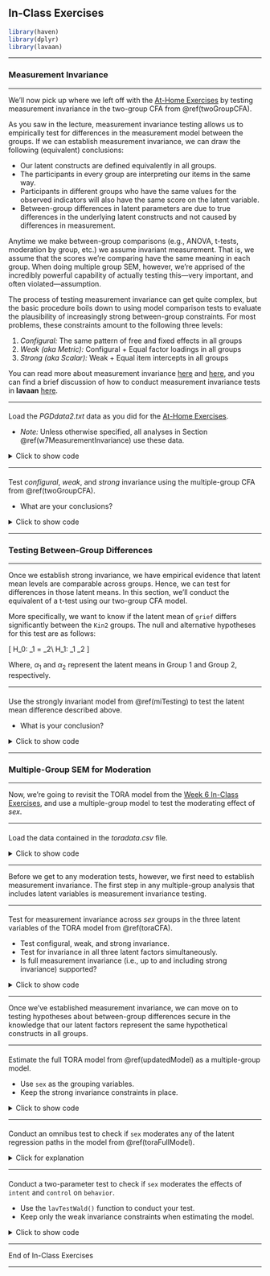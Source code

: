 ## In-Class Exercises

```r
library(haven)
library(dplyr)
library(lavaan)
```

---

### Measurement Invariance {#w7MeasurementInvariance}

---

We'll now pick up where we left off with the [At-Home Exercises](at-home-exercises-6.html)
by testing measurement invariance in the two-group CFA from \@ref(twoGroupCFA).

As you saw in the lecture, measurement invariance testing allows us to 
empirically test for differences in the measurement model between the groups. If 
we can establish measurement invariance, we can draw the following (equivalent) 
conclusions: 

- Our latent constructs are defined equivalently in all groups.
- The participants in every group are interpreting our items in the same way. 
- Participants in different groups who have the same values for the observed 
indicators will also have the same score on the latent variable.
- Between-group differences in latent parameters are due to true differences in
the underlying latent constructs and not caused by differences in measurement.

Anytime we make between-group comparisons (e.g., ANOVA, t-tests, moderation by 
group, etc.) we assume invariant measurement. That is, we assume that the scores
we're comparing have the same meaning in each group. When doing multiple group 
SEM, however, we're apprised of the incredibly powerful capability of actually 
testing this---very important, and often violated---assumption.

The process of testing measurement invariance can get quite complex, but the 
basic procedure boils down to using model comparison tests to evaluate the 
plausibility of increasingly strong between-group constraints. For most problems,
these constraints amount to the following three levels:

1. *Configural:* The same pattern of free and fixed effects in all groups
1. *Weak (aka Metric):* Configural + Equal factor loadings in all groups
1. *Strong (aka Scalar):* Weak + Equal item intercepts in all groups

You can read more about measurement invariance [here][van_de_schoot_et_al] and
[here][putnick_bornstein], and you can find a brief discussion of how to 
conduct measurement invariance tests in **lavaan** [here][mi_tutorial].

---

####

Load the *PGDdata2.txt* data as you did for the [At-Home Exercises](at-home-exercises-6.html).

- *Note:* Unless otherwise specified, all analyses in Section
  \@ref(w7MeasurementInvariance) use these data.

<details>
  <summary>Click to show code</summary>

```r
library(dplyr)

## Load the data:
pgd <- read.table("PGDdata2.txt",
                  na.strings = "-999",
                  header = TRUE,
                  sep = "\t") %>%
       filter(!is.na(Kin2))

## Check the results:
head(pgd)
summary(pdg)
str(pgd)
```

```r
dataDir <- "../../../../data/"
pgd <- read.table(paste0(dataDir, "PGDdata2.txt"),
                  na.strings = "-999",
                  header = TRUE,
                  sep = "\t") %>%
       filter(!is.na(Kin2))

head(pgd)
summary(pgd)
str(pgd)
```

</details>

---

#### {#miTesting}

Test *configural*, *weak*, and *strong* invariance using the multiple-group CFA
from \@ref(twoGroupCFA).

- What are your conclusions?

<details>
  <summary>Click to show code</summary>

```r
library(lavaan)
library(semTools) # provides the compareFit() function

## Define the syntax for the CFA model:
cfaMod <- 'grief =~ b1pss1 + b2pss2 + b3pss3 + b4pss4 + b5pss5'

## Estimate the configural model:
configOut <- cfa(cfaMod, data = pgd, group = "Kin2")

## Estimate the weak invariance model:
weakOut <- cfa(cfaMod, data = pgd, group = "Kin2", group.equal = "loadings")

## Estimate the strong invariance model:
strongOut <- cfa(cfaMod,
                 data = pgd,
                 group = "Kin2",
                 group.equal = c("loadings", "intercepts")
                 )

summary(configOut)
summary(weakOut)
summary(strongOut)

## Test invariance through model comparison tests:
compareFit(configOut, weakOut, strongOut) %>% summary()
```

```r
fit1 <- fitMeasures(configOut, 
                    c("chisq", "df", "pvalue", "rmsea", "cfi", "tli", "srmr")
                    )

cChi2 <- fit1["chisq"] %>% round(2)
cDf <- fit1["df"]
cP <- fit1["pvalue"] %>% round(3)
rmsea <- fit1["rmsea"] %>% round(3)
cfi <- fit1["cfi"] %>% round(3)
srmr <- fit1["srmr"] %>% round(3)

tmp <- anova(configOut, weakOut, strongOut)
  
wChi2 <- tmp[2, "Chisq diff"] %>% round(2)
wDf   <- tmp[2, "Df diff"]
wP    <- tmp[2, "Pr(>Chisq)"] %>% round(3)

sChi2 <- tmp[3, "Chisq diff"] %>% round(2)
sDf   <- tmp[3, "Df diff"]
sP    <- tmp[3, "Pr(>Chisq)"] %>% round(3)

fit2 <- fitMeasures(strongOut, 
                    c("chisq", "df", "pvalue", "rmsea", "cfi", "tli", "srmr")
                    )

strongChi2 <- fit2["chisq"] %>% round(2)
strongDf <- fit2["df"]
strongP <- fit2["pvalue"] %>% round(3)
strongRmsea <- fit2["rmsea"] %>% round(3)
strongCfi <- fit2["cfi"] %>% round(3)
strongSrmr <- fit2["srmr"] %>% round(3)
```

  <details>
    <summary>Click for explanation</summary>

- Configural invariance holds.
   - The unrestricted, two-group model fits the data very well 
     ($\chi^2[`r cDf`] = `r cChi2`$,
     $p = `r cP`$,
     $\textit{RMSEA} = `r rmsea`$,
     $\textit{CFI} = `r cfi`$,
     $\textit{SRMR} = `r srmr`$).
- Weak invariance holds.
   - The model comparison test shows a non-significant loss of fit between the 
     configural and weak models ($\Delta \chi^2[`r wDf`] = `r wChi2`$, $p = `r wP`$).
- Strong invariance holds.
   - The model comparison test shows a non-significant loss of fit between the 
     weak and strong models ($\Delta \chi^2[`r sDf`] = `r sChi2`$, $p = `r sP`$).
   - The strongly invariant model still fits the data well
     ($\chi^2[`r strongDf`] = `r strongChi2`$,
     $p = `r strongP`$,
     $\textit{RMSEA} = `r strongRmsea`$,
     $\textit{CFI} = `r strongCfi`$,
     $\textit{SRMR} = `r strongSrmr`$).

  </details>
</details>

---

### Testing Between-Group Differences

---

Once we establish strong invariance, we have empirical evidence that latent mean
levels are comparable across groups. Hence, we can test for differences in those
latent means. In this section, we'll conduct the equivalent of a t-test using
our two-group CFA model.

More specifically, we want to know if the latent mean of `grief` differs
significantly between the `Kin2` groups. The null and alternative hypotheses for
this test are as follows:

\[
H_0: \alpha_1 = \alpha_2\\
H_1: \alpha_1 \neq \alpha_2
\]

Where, $\alpha_1$ and $\alpha_2$ represent the latent means in Group 1 and 
Group 2, respectively.

---

####

Use the strongly invariant model from \@ref(miTesting) to test the latent mean 
difference described above.

- What is your conclusion?

<details>
  <summary>Click to show code</summary>

```r
## Estimate the model with the latent means equated:
resOut <- cfa(cfaMod,
              data = pgd,
              group = "Kin2",
              group.equal = c("loadings", "intercepts", "means")
              )

## Check the results:
summary(resOut)

## Test the mean differences via a LRT:
anova(strongOut, resOut)
```

```r
tmp <- anova(strongOut, resOut)
  
chi2 <- tmp[2, "Chisq diff"] %>% round(2)
df   <- tmp[2, "Df diff"]
p    <- tmp[2, "Pr(>Chisq)"] %>% round(3)
```

  <details>
    <summary>Click for explanation</summary>

We can equate the latent means by specifying the `group.equal = "means"`
argument in `cfa()`. Then, we simply compare this constrained model to the
strong invariance model to get our test of mean differences.

In this case, the means of the `grief` factor do not significantly differ between
`Kin2` groups ($\Delta \chi^2[`r df`] = `r chi2`$, $p = `r p`$), assuming we 
adopt an alpha-level of 0.05 or lower for the test.

  </details>
</details>

---

### Multiple-Group SEM for Moderation

---

Now, we're going to revisit the TORA model from the 
[Week 6 In-Class Exercises](in-class-exercises-5.html), and use a multiple-group
model to test the moderating effect of *sex*.

---

####

Load the data contained in the *toradata.csv* file.

<details>
  <summary>Click to show code</summary>
  
```r
condom <- read.csv("toradata.csv", stringsAsFactors = TRUE)
```

```r
dataDir <- "../../../../data/"
condom <- read.csv(paste0(dataDir, "toradata.csv"), stringsAsFactors = TRUE)
```

</details>

---

Before we get to any moderation tests, however, we first need to establish
measurement invariance. The first step in any multiple-group analysis that
includes latent variables is measurement invariance testing.

---

####

Test for measurement invariance across *sex* groups in the three latent variables
of the TORA model from \@ref(toraCFA).

- Test configural, weak, and strong invariance.
- Test for invariance in all three latent factors simultaneously.
- Is full measurement invariance (i.e., up to and including strong invariance)
supported?

<details>
  <summary>Click to show code</summary>

```r
tora_cfa <- '
  attitudes =~ attit_1   + attit_2   + attit_3
  norms     =~ norm_1    + norm_2    + norm_3
  control   =~ control_1 + control_2 + control_3
'

## Estimate the models:
config <- cfa(tora_cfa, data = condom, group = "sex")
weak <- cfa(tora_cfa, data = condom, group = "sex", group.equal = "loadings")
strong <- cfa(tora_cfa, 
              data = condom, 
              group = "sex",
              group.equal = c("loadings", "intercepts")
              )

## Check that everything went well:
summary(config)
summary(weak)
summary(strong)

## Test measurement invariance:
compareFit(config, weak, strong) %>% summary()
```

```r
fit1 <- fitMeasures(config, 
                    c("chisq", "df", "pvalue", "rmsea", "cfi", "tli", "srmr")
                    )

chi2 <- fit1["chisq"] %>% round(2)
df <- fit1["df"]
p <- fit1["pvalue"] %>% round(3)
rmsea <- fit1["rmsea"] %>% round(3)
cfi <- fit1["cfi"] %>% round(3)
srmr <- fit1["srmr"] %>% round(3)

tmp <- anova(config, weak, strong)
  
wChi2 <- tmp[2, "Chisq diff"] %>% round(2)
wDf   <- tmp[2, "Df diff"]
wP    <- tmp[2, "Pr(>Chisq)"] %>% round(3)

sChi2 <- tmp[3, "Chisq diff"] %>% round(2)
sDf   <- tmp[3, "Df diff"]
sP    <- tmp[3, "Pr(>Chisq)"] %>% round(3)

fit2 <- fitMeasures(strong, 
                    c("chisq", "df", "pvalue", "rmsea", "cfi", "tli", "srmr")
                    )

strongChi2 <- fit2["chisq"] %>% round(2)
strongDf <- fit2["df"]
strongP <- fit2["pvalue"] %>% round(3)
strongRmsea <- fit2["rmsea"] %>% round(3)
strongCfi <- fit2["cfi"] %>% round(3)
strongSrmr <- fit2["srmr"] %>% round(3)
```

  <details>
    <summary>Click for explanation</summary>

Yes, we can establish full measurement invariance. 

- Configural invariance holds.
   - The unrestricted, multiple-group model fits the data well 
     ($\chi^2[`r df`] = `r chi2`$,
     $p = `r p`$,
     $\textit{RMSEA} = `r rmsea`$,
     $\textit{CFI} = `r cfi`$,
     $\textit{SRMR} = `r srmr`$).
- Weak invariance holds.
   - The model comparison test shows a non-significant loss of fit between the 
     configural and weak models ($\Delta \chi^2[`r wDf`] = `r wChi2`$, $p = `r wP`$).
- Strong invariance holds.
   - The model comparison test shows a non-significant loss of fit between the 
     weak and strong models ($\Delta \chi^2[`r sDf`] = `r sChi2`$, $p = `r sP`$).
   - The strongly invariant model still fits the data well
     ($\chi^2[`r strongDf`] = `r strongChi2`$,
     $p = `r strongP`$,
     $\textit{RMSEA} = `r strongRmsea`$,
     $\textit{CFI} = `r strongCfi`$,
     $\textit{SRMR} = `r strongSrmr`$).

  </details>
</details>

---

Once we've established measurement invariance, we can move on to testing 
hypotheses about between-group differences secure in the knowledge that our 
latent factors represent the same hypothetical constructs in all groups.

---

#### {#toraFullModel}

Estimate the full TORA model from \@ref(updatedModel) as a multiple-group model.

- Use `sex` as the grouping variables.
- Keep the strong invariance constraints in place.

<details>
  <summary>Click to show code</summary>
  
```r
## Add the structural paths to the model:
tora_sem <- paste(tora_cfa,
                  'intent ~ attitudes + norms
                   behavior ~ intent + control',
                  sep = '\n')

## Estimate the model:
toraOut <- sem(tora_sem, 
               data = condom, 
               group = "sex", 
               group.equal = c("loadings", "intercepts")
               )

## Check the results:
summary(toraOut, fit.measures = TRUE, standardized = TRUE, rsquare = TRUE)
```

</details>

---

####

Conduct an omnibus test to check if `sex` moderates any of the latent regression
paths in the model from \@ref(toraFullModel).

<details>
  <summary>Click for explanation</summary>

```r
## Estimate a restricted model wherein all latent regression paths are equated
## across groups.
toraOut0 <- sem(tora_sem, 
                data = condom, 
                group = "sex", 
                group.equal = c("loadings", "intercepts", "regressions")
                )

## Test the constraints:
anova(toraOut, toraOut0)
```

```r
tmp <- anova(toraOut, toraOut0)
  
chi2 <- tmp[2, "Chisq diff"] %>% round(2)
df   <- tmp[2, "Df diff"]
p    <- tmp[2, "Pr(>Chisq)"] %>% round(3)
```

  <details>
    <summary>Click for explanation</summary>

We can equate the latent regressions by specifying the `group.equal = "regressions"`
argument in `sem()`. Then, we simply compare this constrained model to the
unconstrained model from \@ref(toraFullModel) to get our test of moderation.

Equating all regression paths across groups produces a significant loss of fit
($\Delta \chi^2[`r df`] = `r chi2`$, $p < 0.001$). Therefore, *sex* must 
moderate at least some of these paths.

  </details>
</details>

---

####

Conduct a two-parameter test to check if `sex` moderates the effects of `intent`
and `control` on `behavior`.

- Use the `lavTestWald()` function to conduct your test.
- Keep only the weak invariance constraints when estimating the model.

<details>
  <summary>Click to show code</summary>

```r
## Add the structural paths to the model and assign labels:
tora_sem <- paste(tora_cfa,
                  'intent ~ attitudes + norms
                   behavior ~ c(b1f, b1m) * intent + c(b2f, b2m) * control',
                  sep = '\n')

## Estimate the model with weak invariance constraints:
toraOut <- sem(tora_sem, data = condom, group = "sex", group.equal = "loadings")

## Check the results:
summary(toraOut, fit.measures = TRUE, standardized = TRUE, rsquare = TRUE)

## Test for moderation:
lavTestWald(toraOut, "b1f == b1m; b2f == b2m")
```

```r
tmp <- lavTestWald(toraOut, "b1f == b1m; b2f == b2m")

chi2 <- round(tmp$stat, 2)
df <- tmp$df
p <- round(tmp$p.value, 3)
```
  <details>
    <summary>Click for explanation</summary>

The Wald test suggest significant moderation ($\Delta \chi^2[`r df`] = `r chi2`$, 
$p = `r p`$). Equating these two regression slopes across groups produces a
significant loss of fit. Therefore, *sex* must moderate one or both of these paths.

  </details>
</details>

---

End of In-Class Exercises

---

[sesam2_data]: https://surfdrive.surf.nl/files/index.php/s/dfzC7Tf5HHiTX8M/download
[pgd_data]: https://surfdrive.surf.nl/files/index.php/s/xxkp4gZY682AGyY/download
[tora_data]: https://surfdrive.surf.nl/files/index.php/s/I8IxckbNJlY5bQ3/download
[boelen_et_al_2010]: https://doi.org/10.1016/j.jad.2010.01.076
[mi_tutorial]: https://www.lavaan.ugent.be/tutorial/groups.html
[van_de_schoot_et_al]: https://doi.org/10.1080/17405629.2012.686740
[putnick_bornstein]: https://doi.org/10.1016/j.dr.2016.06.004
